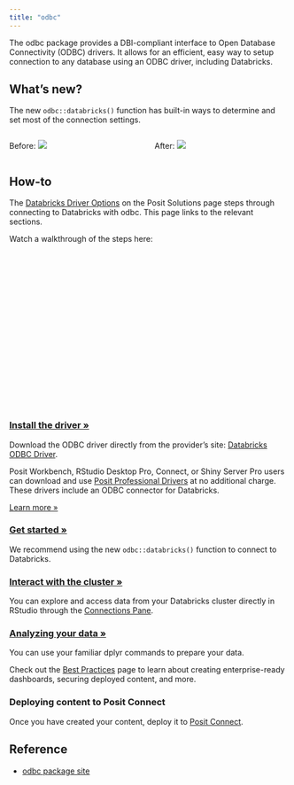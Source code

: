 ```yaml
---
title: "odbc"
---
```


The odbc package provides a DBI-compliant interface to Open Database Connectivity (ODBC) drivers. It allows for an efficient, easy way to setup connection to any database using an ODBC driver, including Databricks.

## What's new?

The new `odbc::databricks()` function has built-in ways to determine and set most of the connection settings. 

:::: {.columns}

::: {.column width="50%"}
Before:
![](images/odbc-before.png)
:::

::: {.column width="50%"}
After:
![](images/odbc-after.png)
:::
::::

## How-to

::: {.callout-note}
The [Databricks Driver Options](https://solutions.posit.co/connections/db/databases/databricks/index.html) on the Posit Solutions page steps through connecting to Databricks with odbc. This page links to the relevant sections.
:::

Watch a walkthrough of the steps here:

<center><script src="https://fast.wistia.com/embed/medias/8spdqe5405.jsonp" async></script><script src="https://fast.wistia.com/assets/external/E-v1.js" async></script><div class="wistia_embed wistia_async_8spdqe5405 seo=true videoFoam=false" style="height:281px;position:relative;width:500px"><div class="wistia_swatch" style="height:100%;left:0;opacity:0;overflow:hidden;position:absolute;top:0;transition:opacity 200ms;width:100%;"><img src="https://fast.wistia.com/embed/medias/8spdqe5405/swatch" style="filter:blur(5px);height:100%;object-fit:contain;width:100%;" alt="" aria-hidden="true" onload="this.parentNode.style.opacity=1;" /></div></div></center>

### [Install the driver »](https://solutions.posit.co/connections/db/databases/databricks/index.html#package-options)

Download the ODBC driver directly from the provider’s site: [Databricks ODBC Driver](https://www.databricks.com/spark/odbc-drivers-download).

::: {.callout-note}
Posit Workbench, RStudio Desktop Pro, Connect, or Shiny Server Pro users can download and use [Posit Professional Drivers](https://docs.posit.co/pro-drivers/) at no additional charge. These drivers include an ODBC connector for Databricks.

[Learn more »](posit-workbench.html#databricks-pro-driver)
:::

### [Get started »](https://solutions.posit.co/connections/db/databases/databricks/#package-options)

We recommend using the new `odbc::databricks()` function to connect to Databricks.

### [Interact with the cluster »](https://solutions.posit.co/connections/db/tooling/connections/)

You can explore and access data from your Databricks cluster directly in RStudio through the [Connections Pane](https://solutions.posit.co/connections/db/tooling/connections/).

### [Analyzing your data »]((https://solutions.posit.co/connections/db/r-packages/dplyr/))

You can use your familiar dplyr commands to prepare your data.

Check out the [Best Practices](https://solutions.posit.co/connections/db/best-practices/) page to learn about creating enterprise-ready dashboards, securing deployed content, and more.

### Deploying content to Posit Connect

Once you have created your content, deploy it to [Posit Connect](https://posit.co/products/enterprise/connect/).

## Reference

* [odbc package site](https://odbc.r-dbi.org/)
